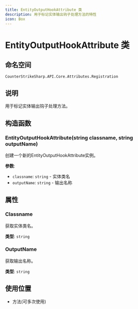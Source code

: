 ```yaml
---
title: EntityOutputHookAttribute 类
description: 用于标记实体输出钩子处理方法的特性
icon: Box
---
```


# EntityOutputHookAttribute 类

## 命名空间
`CounterStrikeSharp.API.Core.Attributes.Registration`

## 说明
用于标记实体输出钩子处理方法。

## 构造函数

### EntityOutputHookAttribute(string classname, string outputName)
创建一个新的EntityOutputHookAttribute实例。

**参数**:
- `classname`: `string` - 实体类名
- `outputName`: `string` - 输出名称

## 属性

### Classname
获取实体类名。

**类型**: `string`

### OutputName
获取输出名称。

**类型**: `string`

## 使用位置
- 方法(可多次使用) 